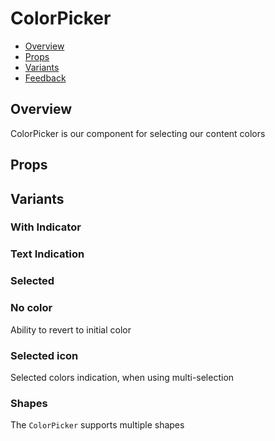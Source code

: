 
<Meta of={ColorPickerStories} />

# ColorPicker

- [Overview](#overview)
- [Props](#props)
- [Variants](#variants)
- [Feedback](#feedback)

## Overview

ColorPicker is our component for selecting our content colors

<Canvas of={ColorPickerStories.Overview} />

## Props

<PropsTable />

## Variants

### With Indicator

<Canvas of={ColorPickerStories.WithIndicator} />

### Text Indication

<Canvas of={ColorPickerStories.TextIndication} />

### Selected

<Canvas of={ColorPickerStories.Selected} />

### No color

Ability to revert to initial color

<Canvas of={ColorPickerStories.NoColor} />

### Selected icon

Selected colors indication, when using multi-selection

<Canvas of={ColorPickerStories.SelectedIcon} />

### Shapes

The `ColorPicker` supports multiple shapes

<Canvas of={ColorPickerStories.Shapes} />
